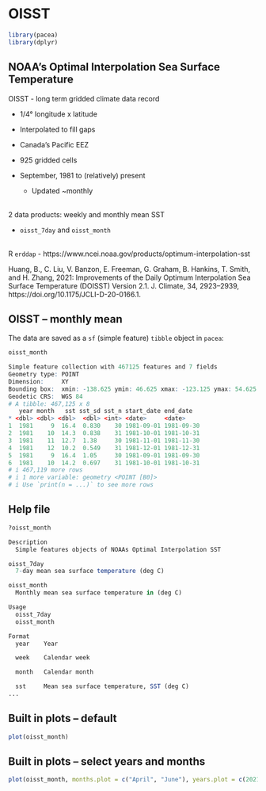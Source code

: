 # OISST

```r
library(pacea)
library(dplyr)
```

## NOAA's Optimal Interpolation Sea Surface Temperature
\pause
OISST - long term gridded climate data record

- 1/4° longitude x latitude

- Interpolated to fill gaps

- Canada's Pacific EEZ

- 925 gridded cells

- September, 1981 to (relatively) present
  - Updated ~monthly

\
2 data products: weekly and monthly mean SST

- `oisst_7day` and `oisst_month`

\
\footnotesize
R `erddap` - https://www.ncei.noaa.gov/products/optimum-interpolation-sst

Huang, B., C. Liu, V. Banzon, E. Freeman, G. Graham, B. Hankins, T. Smith, and H. Zhang, 2021: Improvements of the Daily Optimum Interpolation Sea Surface Temperature (DOISST) Version 2.1. J. Climate, 34, 2923–2939, https://doi.org/10.1175/JCLI-D-20-0166.1.
\normalsize

## OISST -- monthly mean
The data are saved as a `sf` (simple feature) `tibble` object in `pacea`:

```r
oisst_month
```

```r
Simple feature collection with 467125 features and 7 fields
Geometry type: POINT
Dimension:     XY
Bounding box:  xmin: -138.625 ymin: 46.625 xmax: -123.125 ymax: 54.625
Geodetic CRS:  WGS 84
# A tibble: 467,125 x 8
   year month   sst sst_sd sst_n start_date end_date
* <dbl> <dbl> <dbl>  <dbl> <int> <date>     <date>
1  1981     9  16.4  0.830    30 1981-09-01 1981-09-30
2  1981    10  14.3  0.838    31 1981-10-01 1981-10-31
3  1981    11  12.7  1.38     30 1981-11-01 1981-11-30
4  1981    12  10.2  0.549    31 1981-12-01 1981-12-31
5  1981     9  16.4  1.05     30 1981-09-01 1981-09-30
6  1981    10  14.2  0.697    31 1981-10-01 1981-10-31
# i 467,119 more rows
# i 1 more variable: geometry <POINT [B0]>
# i Use `print(n = ...)` to see more rows
```

## Help file
```r
?oisst_month
```

```r
Description
  Simple features objects of NOAAs Optimal Interpolation SST

oisst_7day
  7-day mean sea surface temperature (deg C)

oisst_month
  Monthly mean sea surface temperature in (deg C)

Usage
  oisst_7day
  oisst_month

Format
  year    Year

  week    Calendar week

  month   Calendar month

  sst     Mean sea surface temperature, SST (deg C)
...
```

## Built in plots -- default
```r
plot(oisst_month)
```

## Built in plots -- select years and months
```r
plot(oisst_month, months.plot = c("April", "June"), years.plot = c(2021:2023))
```
